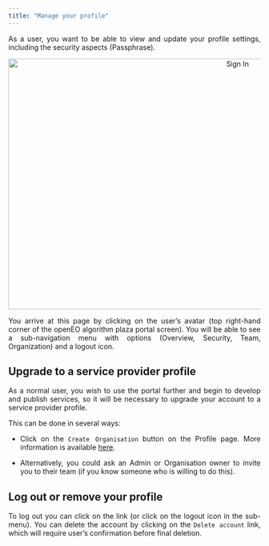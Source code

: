 ```yaml
---
title: "Manage your profile"
---
```


<div style="text-align: justify">

As a user, you want to be able to view and update your profile settings, including the security aspects (Passphrase).

<div style="width: 100%; text-align: center">
<img src="Developers/openEO algorithm plaza/fig/profile.png" alt="Sign In"
width="900" height="500" />
</div>

You arrive at this page by clicking on the user's avatar (top right-hand corner of the openEO algorithm plaza portal screen). 
You will be able to see a sub-navigation menu with options (Overview, Security, Team, Organization) and a logout icon.

## Upgrade to a service provider profile

As a normal user, you wish to use the portal further and begin to develop and publish services, so it will be necessary to upgrade your account to a service provider profile.

This can be done in several ways:

* Click on the ```Create Organisation``` button on the Profile page. More information is available [here](ManageOrg.qmd).
  
* Alternatively, you could ask an Admin or Organisation owner to invite you to their team (if you know someone who is willing to do this).

## Log out or remove your profile

To log out you can click on the link (or click on the logout icon in the sub-menu).
You can delete the account by clicking on the ```Delete account``` link, which will require user's confirmation before final deletion.

</div>